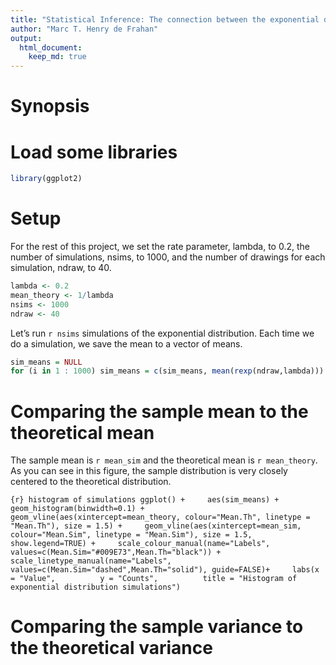 ```yaml
---
title: "Statistical Inference: The connection between the exponential distribution and the central limit theorem"
author: "Marc T. Henry de Frahan"
output: 
  html_document:
    keep_md: true
---
```

# Synopsis

# Load some libraries
```r
library(ggplot2)
```


# Setup

For the rest of this project, we set the rate parameter, lambda, to
0.2, the number of simulations, nsims, to 1000, and the number of drawings for each simulation, ndraw, to 40.

```r
lambda <- 0.2
mean_theory <- 1/lambda
nsims <- 1000
ndraw <- 40
```

Let's run `r nsims` simulations of the exponential distribution. Each
time we do a simulation, we save the mean to a vector of means.

```r
sim_means = NULL
for (i in 1 : 1000) sim_means = c(sim_means, mean(rexp(ndraw,lambda)))
```

# Comparing the sample mean to the theoretical mean

The sample mean is `r mean_sim` and the theoretical mean is `r
mean_theory`. As you can see in this figure, the sample distribution
is very closely centered to the theoretical distribution.

```{r} histogram of simulations
ggplot() +
    aes(sim_means) +
    geom_histogram(binwidth=0.1) +
    geom_vline(aes(xintercept=mean_theory, colour="Mean.Th", linetype = "Mean.Th"), size = 1.5) +
    geom_vline(aes(xintercept=mean_sim, colour="Mean.Sim", linetype = "Mean.Sim"), size = 1.5, show.legend=TRUE) +
    scale_colour_manual(name="Labels", values=c(Mean.Sim="#009E73",Mean.Th="black")) +
    scale_linetype_manual(name="Labels", values=c(Mean.Sim="dashed",Mean.Th="solid"), guide=FALSE)+
    labs(x = "Value",
         y = "Counts",
         title = "Histogram of exponential distribution simulations")
```


# Comparing the sample variance to the theoretical variance

